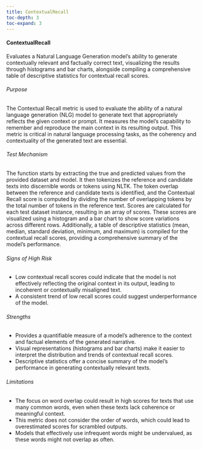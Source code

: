 ```yaml
---
title: ContextualRecall
toc-depth: 3
toc-expand: 3
---
```







 
#### ContextualRecall

Evaluates a Natural Language Generation model's ability to generate contextually relevant and factually correct
text, visualizing the results through histograms and bar charts, alongside compiling a comprehensive table of
descriptive statistics for contextual recall scores.

###### Purpose

The Contextual Recall metric is used to evaluate the ability of a natural language generation (NLG) model to
generate text that appropriately reflects the given context or prompt. It measures the model's capability to
remember and reproduce the main context in its resulting output. This metric is critical in natural language
processing tasks, as the coherency and contextuality of the generated text are essential.

###### Test Mechanism

The function starts by extracting the true and predicted values from the provided dataset and model. It then
tokenizes the reference and candidate texts into discernible words or tokens using NLTK. The token overlap between
the reference and candidate texts is identified, and the Contextual Recall score is computed by dividing the number
of overlapping tokens by the total number of tokens in the reference text. Scores are calculated for each test
dataset instance, resulting in an array of scores. These scores are visualized using a histogram and a bar chart to
show score variations across different rows. Additionally, a table of descriptive statistics (mean, median,
standard deviation, minimum, and maximum) is compiled for the contextual recall scores, providing a comprehensive
summary of the model's performance.

###### Signs of High Risk

- Low contextual recall scores could indicate that the model is not effectively reflecting the original context in
its output, leading to incoherent or contextually misaligned text.
- A consistent trend of low recall scores could suggest underperformance of the model.

###### Strengths

- Provides a quantifiable measure of a model's adherence to the context and factual elements of the generated
narrative.
- Visual representations (histograms and bar charts) make it easier to interpret the distribution and trends of
contextual recall scores.
- Descriptive statistics offer a concise summary of the model's performance in generating contextually relevant
texts.

###### Limitations

- The focus on word overlap could result in high scores for texts that use many common words, even when these texts
lack coherence or meaningful context.
- This metric does not consider the order of words, which could lead to overestimated scores for scrambled outputs.
- Models that effectively use infrequent words might be undervalued, as these words might not overlap as often.




 